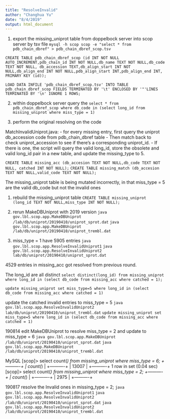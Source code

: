 ```yaml
---
title: "ResolveInvalid"
author: "Changhua Yu"
date: "8/4/2019"
output: html_document
---
```


1. export the missing_uniprot table from doppelbock server into scop server by tsv file
`mysql -h scop scop -e "select * from pdb_chain_dbref" > pdb_chain_dbref_scop.tsv`

`CREATE TABLE pdb_chain_dbref_scop (id INT NOT NULL AUTO_INCREMENT,pdb_chain_id INT NOT NULL,db_name TEXT NOT NULL,db_code TEXT NOT NULL, db_accession TEXT,db_align_start INT NOT NULL,db_align_end INT NOT NULL,pdb_align_start INT,pdb_align_end INT, PRIMARY KEY (id));`

`LOAD DATA INFILE 'pdb_chain_dbref_scop.tsv' INTO TABLE pdb_chain_dbref_scop FIELDS TERMINATED BY '\t' ENCLOSED BY '"'LINES TERMINATED BY '\n' IGNORE 1 ROWS;`

2. within doppelbock server query the 
`select * from pdb_chain_dbref_scop where db_code in (select long_id from missing_uniprot where miss_type = 1)`

4. perform the original resolving on the code


MatchInvalidUniprot.java:
- for every missing entry, first query the uniprot db_accession code from pdb_chain_dbref table 
- Then match back to check uniprot_accession to see if there's a corresponding uniprot_id. 
- If there is one, the script will query the valid long_id, store the obsolete and valid long_id pair in a new table, and update the missing_type to 5.


`CREATE TABLE missing_acc (db_accesion TEXT NOT NULL,db_code TEXT NOT NULL, catched INT NOT NULL);`
`CREATE TABLE missing_match (db_accesion TEXT NOT NULL,valid_code TEXT NOT NULL);`

The missing_uniprot table is being mutated incorrectly, in that miss_type = 5 are the valid db_code but not the invalid ones

1. rebuild the missing_uniprot table
`CREATE TABLE missing_uniprot (long_id TEXT NOT NULL,miss_type INT NOT NULL);`

2. rerun MakeDBUniprot with 2019 version
`java gov.lbl.scop.app.MakeDBUniprot /lab/db/uniprot/20190410/uniprot_sprot.dat`
`java gov.lbl.scop.app.MakeDBUniprot /lab/db/uniprot/20190410/uniprot_trembl.dat`

3. miss_type = 1 have 5905 entries
`java gov.lbl.scop.app.ResolveInvalidUniprot1`
`java gov.lbl.scop.app.ResolveInvalidUniprot2 lab/db/uniprot/20190410/uniprot_sprot.dat`

4529 entries in missing_acc got resolved from previous round. 

The long_id are all distinct
`select distinct(long_id) from missing_uniprot where long_id in (select db_code from missing_acc where catched = 1);`

`update missing_uniprot set miss_type=5 where long_id in (select db_code from missing_acc where catched = 1)`


update the catched invalid entries to miss_type = 5
`java gov.lbl.scop.app.ResolveInvalidUniprot2 lab/db/uniprot/20190410/uniprot_trembl.dat`
`update missing_uniprot set miss_type=5 where long_id in (select db_code from missing_acc where catched = 1)`



190814 
edit MakeDBUniprot to resolve miss_type = 2 and update to miss_type = 6
`java gov.lbl.scop.app.MakeDBUniprot /lab/db/uniprot/20190410/uniprot_sprot.dat`
`java gov.lbl.scop.app.MakeDBUniprot /lab/db/uniprot/20190410/uniprot_trembl.dat`

MySQL 
[scop]> select count(*) from missing_uniprot where miss_type = 6;
+----------+
| count(*) |
+----------+
|    13007 |
+----------+
1 row in set (0.04 sec)
[scop]> select count(*) from missing_uniprot where miss_type = 2;
+----------+
| count(*) |
+----------+
|     2975 |
+----------+

190817
resolve the Invalid ones in missing_type = 2;
`java gov.lbl.scop.app.ResolveInvalidUniprot1`
`java gov.lbl.scop.app.ResolveInvalidUniprot2 /lab/db/uniprot/20190410/uniprot_sprot.dat`
`java gov.lbl.scop.app.ResolveInvalidUniprot2 /lab/db/uniprot/20190410/uniprot_trembl.dat`


